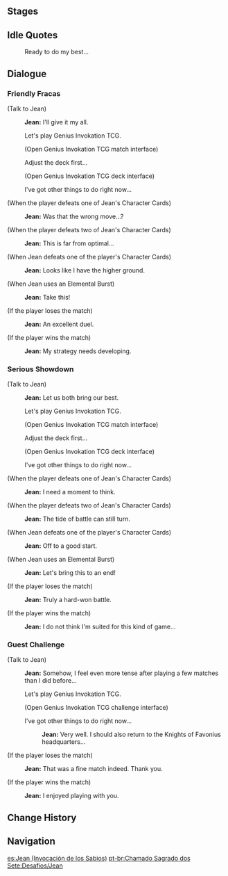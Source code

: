{{Genius Invokation TCG Character Stages Intro}}

==Stages==
{{Genius Invokation TCG Stages/Detailed|Jean}}

==Idle Quotes==
{{Dialogue Start}}
:{{DIcon|Idle}} Ready to do my best...
{{Dialogue End}}

==Dialogue==
===Friendly Fracas===
{{Dialogue Start}}
;(Talk to Jean)
:{{A|vo card qin invite easy 01.ogg}} '''Jean:''' I'll give it my all.
:{{DIcon|TCG}} Let's play Genius Invokation TCG.
:;(Open Genius Invokation TCG match interface)
:{{DIcon}} Adjust the deck first...
:;(Open Genius Invokation TCG deck interface)
:{{DIcon}} I've got other things to do right now...

;(When the player defeats one of Jean's Character Cards)
:{{A|vo card qin ingame easy 02.ogg}} '''Jean:''' Was that the wrong move...?

;(When the player defeats two of Jean's Character Cards)
:{{A|vo card qin ingame easy 03.ogg}} '''Jean:''' This is far from optimal...

;(When Jean defeats one of the player's Character Cards)
:{{A|vo card qin ingame easy 01.ogg}} '''Jean:''' Looks like I have the higher ground.

;(When Jean uses an Elemental Burst)
:{{A|vo card qin ingame easy 04.ogg}} '''Jean:''' Take this!

;(If the player loses the match)
:{{A|vo card qin invite easy 02.ogg}} '''Jean:''' An excellent duel.

;(If the player wins the match)
:{{A|vo card qin invite easy 03.ogg}} '''Jean:''' My strategy needs developing.
{{Dialogue End}}

===Serious Showdown===
{{Dialogue Start}}
;(Talk to Jean)
:{{A|vo card qin invite hard 01.ogg}} '''Jean:''' Let us both bring our best.
:{{DIcon|TCG}} Let's play Genius Invokation TCG.
:;(Open Genius Invokation TCG match interface)
:{{DIcon}} Adjust the deck first...
:;(Open Genius Invokation TCG deck interface)
:{{DIcon}} I've got other things to do right now...

;(When the player defeats one of Jean's Character Cards)
:{{A|vo card qin ingame hard 02.ogg}} '''Jean:''' I need a moment to think.

;(When the player defeats two of Jean's Character Cards)
:{{A|vo card qin ingame hard 03.ogg}} '''Jean:''' The tide of battle can still turn.

;(When Jean defeats one of the player's Character Cards)
:{{A|vo card qin ingame hard 01.ogg}} '''Jean:''' Off to a good start.

;(When Jean uses an Elemental Burst)
:{{A|vo card qin ingame hard 04.ogg}} '''Jean:''' Let's bring this to an end!

;(If the player loses the match)
:{{A|vo card qin invite hard 02.ogg}} '''Jean:''' Truly a hard-won battle.

;(If the player wins the match)
:{{A|vo card qin invite hard 03.ogg}} '''Jean:''' I do not think I'm suited for this kind of game...
{{Dialogue End}}

===Guest Challenge===
{{Dialogue Start}}
;(Talk to Jean)
:{{A|vo card qin freetalk 01.ogg}} '''Jean:''' Somehow, I feel even more tense after playing a few matches than I did before...
:{{DIcon|TCG}} Let's play Genius Invokation TCG.
:;(Open Genius Invokation TCG challenge interface)
:{{DIcon}} I've got other things to do right now...
::{{A|vo card qin leave 01.ogg}} '''Jean:''' Very well. I should also return to the Knights of Favonius headquarters...

;(If the player loses the match)
:{{A|vo card qin endofgame win 01.ogg}} '''Jean:''' That was a fine match indeed. Thank you.

;(If the player wins the match)
:{{A|vo card qin endofgame fail 01.ogg}} '''Jean:''' I enjoyed playing with you.
{{Dialogue End}}

==Change History==
{{Change History|3.3}}

==Navigation==
{{Genius Invokation TCG Stages Navbox}}

[[es:Jean (Invocación de los Sabios)]]
[[pt-br:Chamado Sagrado dos Sete:Desafios/Jean]]